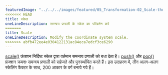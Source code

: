 ---
featuredImage: "../../../images/featured/05_Transformation-02_Scale-thumbnail.png"
<<<<<<< HEAD
title: स्केल
oneLineDescription: समन्वय प्रणाली के स्केल का परिवर्तन करे
=======
title: Scale
oneLineDescription: Modify the coordinate system scale.
>>>>>>> abfb472ee4e0304122131ac84eca7edcf3ce6290
---

<a href='https://p5js.org/reference/#/p5/scale'>scale()</a> फ़ंक्शन निर्दिष्ट स्केल द्वारा वर्तमान समन्वय प्रणाली को बधा देता है।
<a href='https://p5js.org/reference/#/p5/push'>push()</a> और <a href='https://p5js.org/reference/#/p5/ pop'>pop()</a> फ़ंक्शन क्रमशः समन्वय प्रणाली को सहेजते और पुनर्स्थापित करते हैं।
इस उदाहरण में, तीन अलग-अलग स्केलिंग फैक्टर के साथ, 200 आकार के वर्ग बनाये गये हैं।